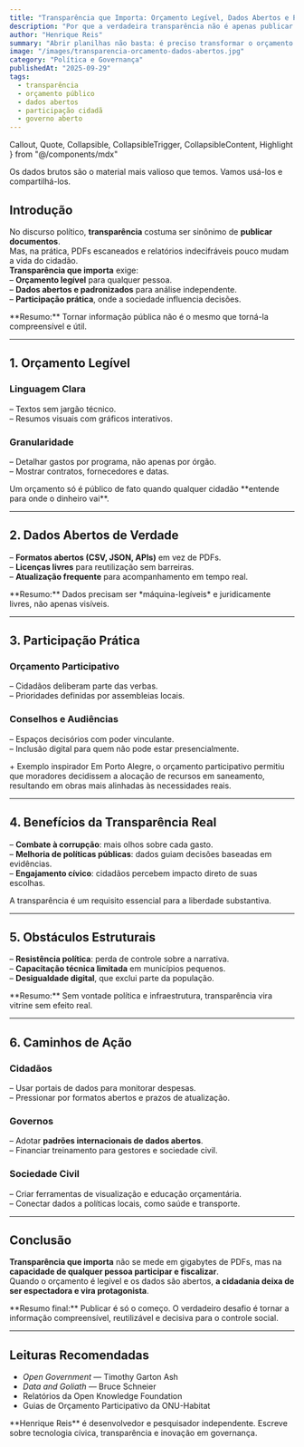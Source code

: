 ```yaml
---
title: "Transparência que Importa: Orçamento Legível, Dados Abertos e Participação Prática"
description: "Por que a verdadeira transparência não é apenas publicar PDFs, mas tornar o orçamento compreensível, dados acessíveis e a participação cidadã efetiva."
author: "Henrique Reis"
summary: "Abrir planilhas não basta: é preciso transformar o orçamento público em linguagem clara, dados utilizáveis e espaços reais de participação para que a cidadania ganhe poder."
image: "/images/transparencia-orcamento-dados-abertos.jpg"
category: "Política e Governança"
publishedAt: "2025-09-29"
tags:
  - transparência
  - orçamento público
  - dados abertos
  - participação cidadã
  - governo aberto
---
```


  Callout,
  Quote,
  Collapsible,
  CollapsibleTrigger,
  CollapsibleContent,
  Highlight
} from "@/components/mdx"

<Quote author="Tim Berners-Lee">
Os dados brutos são o material mais valioso que temos. Vamos usá-los e compartilhá-los.
</Quote>

## Introdução

No discurso político, **transparência** costuma ser sinônimo de **publicar documentos**.  
Mas, na prática, PDFs escaneados e relatórios indecifráveis pouco mudam a vida do cidadão.  
**Transparência que importa** exige:  
– **Orçamento legível** para qualquer pessoa.  
– **Dados abertos e padronizados** para análise independente.  
– **Participação prática**, onde a sociedade influencia decisões.

<Callout variant="neutral">
**Resumo:** Tornar informação pública não é o mesmo que torná-la compreensível e útil.
</Callout>

---

## 1. Orçamento Legível

### Linguagem Clara
– Textos sem jargão técnico.  
– Resumos visuais com gráficos interativos.

### Granularidade
– Detalhar gastos por programa, não apenas por órgão.  
– Mostrar contratos, fornecedores e datas.

<Highlight>
Um orçamento só é público de fato quando qualquer cidadão **entende para onde o dinheiro vai**.
</Highlight>

---

## 2. Dados Abertos de Verdade

– **Formatos abertos (CSV, JSON, APIs)** em vez de PDFs.  
– **Licenças livres** para reutilização sem barreiras.  
– **Atualização frequente** para acompanhamento em tempo real.

<Callout variant="neutral">
**Resumo:** Dados precisam ser *máquina-legíveis* e juridicamente livres, não apenas visíveis.
</Callout>

---

## 3. Participação Prática

### Orçamento Participativo
– Cidadãos deliberam parte das verbas.  
– Prioridades definidas por assembleias locais.

### Conselhos e Audiências
– Espaços decisórios com poder vinculante.  
– Inclusão digital para quem não pode estar presencialmente.

<Collapsible>
  <CollapsibleTrigger className="cursor-pointer font-bold text-brand-400">
    + Exemplo inspirador
  </CollapsibleTrigger>
  <CollapsibleContent>
    Em Porto Alegre, o orçamento participativo permitiu que moradores decidissem a alocação de recursos em saneamento,
    resultando em obras mais alinhadas às necessidades reais.
  </CollapsibleContent>
</Collapsible>

---

## 4. Benefícios da Transparência Real

– **Combate à corrupção**: mais olhos sobre cada gasto.  
– **Melhoria de políticas públicas**: dados guiam decisões baseadas em evidências.  
– **Engajamento cívico**: cidadãos percebem impacto direto de suas escolhas.

<Quote author="Amartya Sen">
A transparência é um requisito essencial para a liberdade substantiva.
</Quote>

---

## 5. Obstáculos Estruturais

– **Resistência política**: perda de controle sobre a narrativa.  
– **Capacitação técnica limitada** em municípios pequenos.  
– **Desigualdade digital**, que exclui parte da população.

<Callout variant="neutral">
**Resumo:** Sem vontade política e infraestrutura, transparência vira vitrine sem efeito real.
</Callout>

---

## 6. Caminhos de Ação

### Cidadãos
– Usar portais de dados para monitorar despesas.  
– Pressionar por formatos abertos e prazos de atualização.

### Governos
– Adotar **padrões internacionais de dados abertos**.  
– Financiar treinamento para gestores e sociedade civil.

### Sociedade Civil
– Criar ferramentas de visualização e educação orçamentária.  
– Conectar dados a políticas locais, como saúde e transporte.

---

## Conclusão

**Transparência que importa** não se mede em gigabytes de PDFs, mas na **capacidade de qualquer pessoa participar e fiscalizar**.  
Quando o orçamento é legível e os dados são abertos, **a cidadania deixa de ser espectadora e vira protagonista**.

<Callout variant="neutral">
**Resumo final:** Publicar é só o começo. O verdadeiro desafio é tornar a informação compreensível, reutilizável e decisiva para o controle social.
</Callout>

---

## Leituras Recomendadas

- *Open Government* — Timothy Garton Ash  
- *Data and Goliath* — Bruce Schneier  
- Relatórios da Open Knowledge Foundation  
- Guias de Orçamento Participativo da ONU-Habitat

<Callout title="Sobre o Autor" variant="neutral">
**Henrique Reis** é desenvolvedor e pesquisador independente.  
Escreve sobre tecnologia cívica, transparência e inovação em governança.
</Callout>
